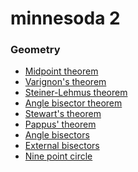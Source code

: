 # minnesoda 2

### Geometry

* [Midpoint theorem](/geometry/midpoint-theorem)
* [Varignon's theorem](/geometry/varignon-theorem)
* [Steiner-Lehmus theorem](/geometry/steiner-lehmus-theorem)
* [Angle bisector theorem](/geometry/angle-bisector-theorem)
* [Stewart's theorem](/geometry/stewart-theorem)
* [Pappus' theorem](/geometry/pappus-theorem)
* [Angle bisectors](/geometry/angle-bisectors)
* [External bisectors](/geometry/external-bisectors)
* [Nine point circle](/geometry/nine-point-circle)
